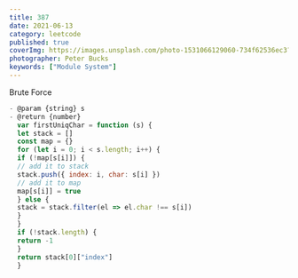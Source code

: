 ```yaml
---
title: 387
date: 2021-06-13
category: leetcode
published: true
coverImg: https://images.unsplash.com/photo-1531066129060-734f62536ec3?ixid=MnwxMjA3fDB8MHxwaG90by1wYWdlfHx8fGVufDB8fHx8&ixlib=rb-1.2.1&auto=format&fit=crop&w=1651&q=80
photographer: Peter Bucks
keywords: ["Module System"]
---
```


Brute Force

```js
- @param {string} s
- @return {number}
  var firstUniqChar = function (s) {
  let stack = []
  const map = {}
  for (let i = 0; i < s.length; i++) {
  if (!map[s[i]]) {
  // add it to stack
  stack.push({ index: i, char: s[i] })
  // add it to map
  map[s[i]] = true
  } else {
  stack = stack.filter(el => el.char !== s[i])
  }
  }
  if (!stack.length) {
  return -1
  }
  return stack[0]["index"]
  }


```
